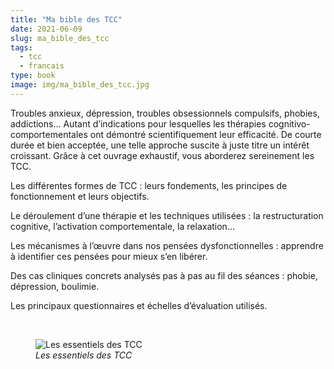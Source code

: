 ```yaml
---
title: "Ma bible des TCC"
date: 2021-06-09
slug: ma_bible_des_tcc
tags:
  - tcc
  - francais
type: book
image: img/ma_bible_des_tcc.jpg
---
```


Troubles anxieux, dépression, troubles obsessionnels compulsifs, phobies, addictions...
Autant d’indications pour lesquelles les thérapies cognitivo-comportementales ont démontré scientifiquement leur efficacité.
De courte durée et bien acceptée, une telle approche suscite à juste titre un intérêt croissant.
Grâce à cet ouvrage exhaustif, vous aborderez sereinement les TCC.

Les différentes formes de TCC : leurs fondements, les principes de fonctionnement et leurs objectifs.

Le déroulement d’une thérapie et les techniques utilisées : la restructuration cognitive, l’activation comportementale, la relaxation...

Les mécanismes à l’œuvre dans nos pensées dysfonctionnelles : apprendre à identifier ces pensées pour mieux s’en libérer.

Des cas cliniques concrets analysés pas à pas au fil des séances : phobie, dépression, boulimie.

Les principaux questionnaires et échelles d’évaluation utilisés.

<br>

![_Les essentiels des TCC_](img/ma_bible_des_tcc.jpg)
